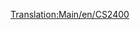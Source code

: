 [[Translation:Main/en/CS2400]]{{en/-}}{{Template:Train/Fr
|Nom=CS2400
|Image=[[File:en/Cs2400.png]]
|Coût=18 750£ (37 500$)
|Vitesse=112 km/h (70 mph)
|Poids=120 t
|Puissance=2400 cv (1790 kW)
|Entretien=1 599£ (3 198$)
|Conception=1965
|Vie=20 
|Capacité=N/A
|Description=
|Réalité=Pas de prototype particulier, mais la CS2400 est basée sur un des diésels [http://en.wikipedia.org/wiki/Hood_unit "Hood"] (en anglais). 
}}